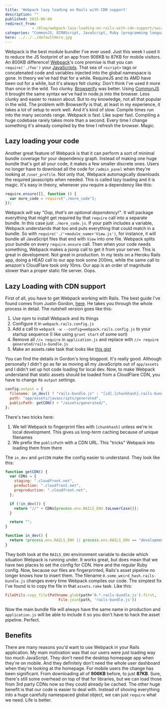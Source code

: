 ```yaml
---
title: 'Webpack lazy loading on Rails with CDN support'
description: ""
published: 2015-06-04
redirect_from: 
            - /blog/webpack-lazy-loading-on-rails-with-cdn-support/swizec/6689
categories: "CommonJS, ECMAScript, JavaScript, Ruby (programming language), Technical, Web browser"
hero: ../../../defaultHero.jpg
---
```

Webpack is the best module bundler I&#x27;ve ever used. Just this week I used it to reduce the JS footprint of an app from 906KB to 87KB for mobile visitors. An 800KB difference! [Webpack](http://webpack.github.io/)&#x27;s core premise is that you can `require('./foo')` your [JavaScripts](http://en.wikipedia.org/wiki/JavaScript "JavaScript"). That sea of `<script>` tags or concatenated code and variables injected into the global namespace is gone. In theory we&#x27;ve had that for a while. RequireJS and its AMD have been out for a while, but it&#x27;s always felt clunky. Don&#x27;t think I&#x27;ve used it more than once in the wild. Too clunky. [Browserify](http://browserify.org/) was better. Using [CommonJS](http://en.wikipedia.org/wiki/CommonJS "CommonJS") it brought the same syntax we&#x27;ve had in node.js into the browser. Less clunky and easier to reason about. But to my knowledge, not all that popular in the wild. The problem with Browserify is that, at least in my experience, it takes a lot of setup to work well. And it&#x27;s kind of slow. Compile times run into the many seconds range. Webpack is fast. Like super fast. Compiling a huge codebase rarely takes more than a second. Every time I change something it&#x27;s already compiled by the time I refresh the browser. Magic.

## Lazy loading your code

Another great feature of Webpack is that it can perform a sort of minimal bundle coverage for your dependency graph. Instead of making one huge bundle that&#x27;s got all your code, it makes a few smaller discrete ones. Users no longer have to download all the code for `/admin_panel` when they&#x27;re looking at `/user_profile`. Not only that, Webpack automagically downloads the required javascripts when needed. This is called lazy loading and it is magic. It&#x27;s easy in theory, whenever you require a dependency like this:

```javascript
require.ensure([], function () {
  var more_code = require("./more_code");
});
```

Webpack will say _&quot;Oop, that&#x27;s an optional dependency!&quot;_. It will package everything that might get required by that `require` call into a separate bundle. In this case just `./more_code.js`. If your path includes a variable, Webpack understands that too and puts everything that could match in a bundle. So with `require('./'+module_name+'View.js')`, for instance, it will bundle all JavaScript files that end with `View` into one file. Webpack splits your bundle on every `require.ensure` call. Then when your code needs something, Webpack makes a jsonp call to get it from your server. This is great in development. Not great in production. In my tests on a Heroku Rails app, doing a HEAD call to our app took some 200ms, while the same call to amazon&#x27;s CloudFlare took only 10ms. Our app is an order of magnitude slower than a proper static file server. Oops.

## Lazy Loading with CDN support

First of all, you have to get Webpack working with Rails. The best guide I&#x27;ve found comes from Justin Gordon, [here](http://www.railsonmaui.com/blog/2014/10/02/integrating-webpack-and-the-es6-transpiler-into-an-existing-rails-project/). He takes you through the whole process in detail. The nutshell version goes like this:

1. Use npm to install Webpack and its things
2. Configure it in `webpack.rails.config.js`
3. Add a call to `webpack -w --config=webpack.rails.config.js` to your startup sequence (I like using `grunt start` of some sort)
4. Remove all `//= require` in `application.js` and replace with `//= require generated/rails-bundle.js`
5. Make an assets.rake task that looks like [this gist](https://gist.github.com/Swizec/fb0905ba078520117c17)

You can find the details in Gordon&#x27;s long blogpost. It&#x27;s really good. Although personally I didn&#x27;t go as far as moving all my JavaScripts out of `app/assets` and I didn&#x27;t set up hot code loading for local dev. Now, to make Webpack understand that static assets should be loaded from a CloudFlare CDN, you have to change its `output` settings.

```javascript
config.output = {
  filename: in_dev() ? "rails-bundle.js" : "[id].[chunkhash].rails-bundle.js",
  path: "app/assets/javascripts/generated",
  publicPath: getCDN() + "/assets/generated/",
};
```

There&#x27;s two tricks here:

1. We tell Webpack to fingerprint files with `[chunkhash]` unless we&#x27;re in local development. This gives us long-term caching because of unique filenames
2. We prefix the `publicPath` with a CDN URL. This &quot;tricks&quot; Webpack into loading them from there

The `in_dev` and `getCDN` make the config easier to understand. They look like this:

```javascript
function getCDN() {
  var CDNs = {
    staging: ".cloudfront.net",
    production: ".cloudfront.net",
    preproduction: ".cloudfront.net",
  };

  if (!in_dev()) {
    return "//" + CDNs[process.env.RAILS_ENV.toLowerCase()];
  }

  return "";
}

function in_dev() {
  return !process.env.RAILS_ENV || process.env.RAILS_ENV == "development";
}
```

They both look at the `RAILS_ENV` environment variable to decide which situation Webpack is running under. It works great, but does mean that we have two places to set the config for CDN. Here and the regular Ruby config. Now, because our files are fingerprinted, Rails&#x27;s asset pipeline no longer knows how to insert them. The filename `0.some_weird_hash.rails-bundle.js` changes every time Webpack compiles our code. The simplest fix I&#x27;ve found is to copy the file in that `assets.rake` task. Like this:

```ruby
FileUtils.copy_file(Pathname.glob(path+'0.*.rails-bundle.js').first,
                        File.join(path, 'rails-bundle.js'))
```

Now the main bundle file will always have the same name in production and `application.js` will be able to include it so you don&#x27;t have to hack the asset pipeline. Perfect.

## Benefits

There are many reasons you&#x27;d want to use Webpack in your Rails application. My main motivation was that our users were just loading way too much JavaScript. They don&#x27;t need the desktop homepage app when they&#x27;re on mobile. And they definitely don&#x27;t need the whole user dashboard when they&#x27;re looking at the homepage. For mobile users the change has been significant. From downloading all of **906KB** before, to just **87KB**. Sure, there&#x27;s still some overhead on top of that for libraries, but we can load those from 3rd party CDNs now so they could already be cached. The other huge benefit is that our code is easier to deal with. Instead of shoving everything into a huge carefully namespaced global object, we can just `require` what we need. Life is better.